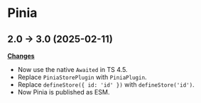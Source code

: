 # Pinia

## 2.0 → 3.0 (2025-02-11)

**[Changes](https://github.com/vuejs/pinia/releases/tag/v3.0.0)**

- Now use the native `Awaited` in TS 4.5.
- Replace `PiniaStorePlugin` with `PiniaPlugin`.
- Replace `defineStore({ id: 'id' })` with `defineStore('id')`.
- Now Pinia is published as ESM.
